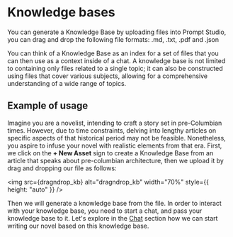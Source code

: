 
# Knowledge bases
You can generate a Knowledge Base by uploading files into Prompt Studio, you can drag and drop the following file formats:
.md, .txt, .pdf and .json

You can think of a Knowledge Base as an index for a set of files that you can then use as a context inside of a chat. A knowledge 
base is not limited to containing only files related to a single topic; it can also be constructed using files that cover various 
subjects, allowing for a comprehensive understanding of a wide range of topics.

## Example of usage
Imagine you are a novelist, intending to craft a story set in pre-Columbian times. However, due to time constraints, delving into 
lengthy articles on specific aspects of that historical period may not be feasible. Nonetheless, you aspire to infuse your novel with 
realistic elements from that era.
First, we click on the **+ New Asset** sign to create a Knowledge Base from an article that speaks about pre-columbian architecture, 
then we upload it by drag and dropping our file as follows: 

<img
  src={dragndrop_kb}
  alt="dragndrop_kb"
  width="70%"
  style={{ height: "auto" }}
/>

Then we will generate a knowledge base from the file. In order to interact with your knowledge base, you need to start a chat, and pass your
knowledge base to it. Let's explore in the [Chat](chats) section how we can start writing our novel based on this knowledge base.
